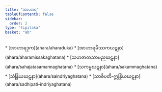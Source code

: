 ```yaml
---
title: "အာဟာရ"
tableOfContents: false
sidebar:
  order: 2
type: "tipitaka"
basket: "ab"
---
```



<DynamicBreadcrumb />



<TableOfContents>
* [အာဟာရဒုက](ahara/aharaduka)
* [အာဟာရမိဿကဃဋနာ](ahara/aharamissakaghatana)
* [သဟဇာတသာမညဃဋနာ](ahara/sahajatasamannaghatana)
* [သကမ္မဃဋနာ](ahara/sakammaghatana)
* [သဲန္ဒြိယဃဋနာ](ahara/saindriyaghatana)
* [သာဓိပတိ-ဣန္ဒြိယဃဋနာ](ahara/sadhipati-indriyaghatana)
</TableOfContents>